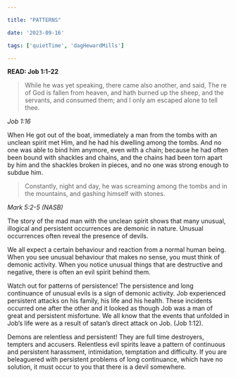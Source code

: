 ```yaml
---

title: "PATTERNS"

date: '2023-09-16'

tags: ['quietTime', 'dagHewardMills']

---
```


**READ: Job 1:1-22**

>While he was yet speaking, there came also another, and said, The re of God is fallen from heaven, and hath burned up the sheep, and the servants, and consumed them; and I only am escaped alone to tell thee.

*Job 1:16*

When He got out of the boat, immediately a man from the tombs with an unclean spirit met Him, and he had his dwelling among the tombs. And no one was able to bind him anymore, even with a chain; because he had often been bound with shackles and chains, and the chains had been torn apart by him and the shackles broken in pieces, and no one was strong enough to subdue him.

>Constantly, night and day, he was screaming among the tombs and in the mountains, and gashing himself with stones.

*Mark 5:2-5 (NASB)*

The story of the mad man with the unclean spirit shows that many unusual, illogical and persistent occurrences are demonic in nature. Unusual occurrences often reveal the presence of devils.

We all expect a certain behaviour and reaction from a normal human being. When you see unusual behaviour that makes no sense, you must think of demonic activity. When you notice unusual things that are destructive and negative, there is often an evil spirit behind them.

Watch out for patterns of persistence! The persistence and long continuance of unusual evils is a sign of demonic activity. Job experienced persistent attacks on his family, his life and his health. These incidents occurred one after the other and it looked as though Job was a man of great and persistent misfortune. We all know that the events that unfolded in Job’s life were as a result of satan’s direct attack on Job. (Job 1:12).

Demons are relentless and persistent! They are full time destroyers, tempters and accusers. Relentless evil spirits leave a pattern of continuous and persistent harassment, intimidation, temptation and difficulty. If you are beleaguered with persistent problems of long continuance, which have no solution, it must occur to you that there is a devil somewhere.
